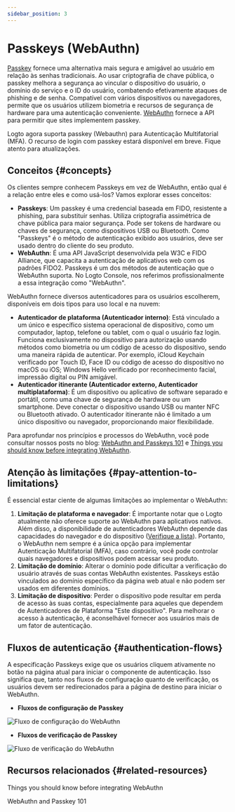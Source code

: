 ```yaml
---
sidebar_position: 3
---
```



# Passkeys (WebAuthn)

[Passkey](https://auth.wiki/passkey) fornece uma alternativa mais segura e amigável ao usuário em relação às senhas tradicionais. Ao usar criptografia de chave pública, o passkey melhora a segurança ao vincular o dispositivo do usuário, o domínio do serviço e o ID do usuário, combatendo efetivamente ataques de phishing e de senha. Compatível com vários dispositivos ou navegadores, permite que os usuários utilizem biometria e recursos de segurança de hardware para uma autenticação conveniente. [WebAuthn](https://auth.wiki/webauthn) fornece a API para permitir que sites implementem passkey.

Logto agora suporta passkey (Webauthn) para Autenticação Multifatorial (MFA). O recurso de login com passkey estará disponível em breve. Fique atento para atualizações.

## Conceitos \{#concepts}

Os clientes sempre conhecem Passkeys em vez de WebAuthn, então qual é a relação entre eles e como usá-los? Vamos explorar esses conceitos:

- **Passkeys**: Um passkey é uma credencial baseada em FIDO, resistente a phishing, para substituir senhas. Utiliza criptografia assimétrica de chave pública para maior segurança. Pode ser tokens de hardware ou chaves de segurança, como dispositivos USB ou Bluetooth. Como "Passkeys" é o método de autenticação exibido aos usuários, deve ser usado dentro do cliente do seu produto.
- **WebAuthn**: É uma API JavaScript desenvolvida pela W3C e FIDO Alliance, que capacita a autenticação de aplicativos web com os padrões FIDO2. Passkeys é um dos métodos de autenticação que o WebAuthn suporta. No Logto Console, nos referimos profissionalmente a essa integração como "WebAuthn".

WebAuthn fornece diversos autenticadores para os usuários escolherem, disponíveis em dois tipos para uso local e na nuvem:

- **Autenticador de plataforma (Autenticador interno)**: Está vinculado a um único e específico sistema operacional de dispositivo, como um computador, laptop, telefone ou tablet, com o qual o usuário faz login. Funciona exclusivamente no dispositivo para autorização usando métodos como biometria ou um código de acesso do dispositivo, sendo uma maneira rápida de autenticar. Por exemplo, iCloud Keychain verificado por Touch ID, Face ID ou código de acesso do dispositivo no macOS ou iOS; Windows Hello verificado por reconhecimento facial, impressão digital ou PIN amigável.
- **Autenticador itinerante (Autenticador externo, Autenticador multiplataforma)**: É um dispositivo ou aplicativo de software separado e portátil, como uma chave de segurança de hardware ou um smartphone. Deve conectar o dispositivo usando USB ou manter NFC ou Bluetooth ativado. O autenticador itinerante não é limitado a um único dispositivo ou navegador, proporcionando maior flexibilidade.

Para aprofundar nos princípios e processos do WebAuthn, você pode consultar nossos posts no blog: [WebAuthn and Passkeys 101](https://blog.logto.io/web-authn-and-passkey-101/) e [Things you should know before integrating WebAuthn](https://blog.logto.io/webauthn-base-knowledge/).

## Atenção às limitações \{#pay-attention-to-limitations}

É essencial estar ciente de algumas limitações ao implementar o WebAuthn:

1. **Limitação de plataforma e navegador**: É importante notar que o Logto atualmente não oferece suporte ao WebAuthn para aplicativos nativos. Além disso, a disponibilidade de autenticadores WebAuthn depende das capacidades do navegador e do dispositivo ([Verifique a lista](https://caniuse.com/?search=webauthn)). Portanto, o WebAuthn nem sempre é a única opção para implementar Autenticação Multifatorial (MFA), caso contrário, você pode controlar quais navegadores e dispositivos podem acessar seu produto.
2. **Limitação de domínio**: Alterar o domínio pode dificultar a verificação do usuário através de suas contas WebAuthn existentes. Passkeys estão vinculados ao domínio específico da página web atual e não podem ser usados em diferentes domínios.
3. **Limitação de dispositivo**: Perder o dispositivo pode resultar em perda de acesso às suas contas, especialmente para aqueles que dependem de Autenticadores de Plataforma "Este dispositivo". Para melhorar o acesso à autenticação, é aconselhável fornecer aos usuários mais de um fator de autenticação.

## Fluxos de autenticação \{#authentication-flows}

A especificação Passkeys exige que os usuários cliquem ativamente no botão na página atual para iniciar o componente de autenticação. Isso significa que, tanto nos fluxos de configuração quanto de verificação, os usuários devem ser redirecionados para a página de destino para iniciar o WebAuthn.

- **Fluxos de configuração de Passkey**

<img src={webauthnSetupFlowImage} alt="Fluxo de configuração do WebAuthn" />

- **Fluxos de verificação de Passkey**

<img src={webauthnVerificationFlowImage} alt="Fluxo de verificação do WebAuthn" />

## Recursos relacionados \{#related-resources}

<Url href="https://blog.logto.io/webauthn-base-knowledge">
  Things you should know before integrating WebAuthn
</Url>

<Url href="https://blog.logto.io/web-authn-and-passkey-101">WebAuthn and Passkey 101</Url>
